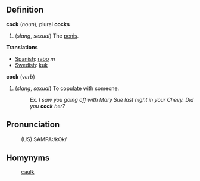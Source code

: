 ==Definition==

'''cock''' (''noun''), plural '''cocks'''
# (''slang'', ''sexual'') The [[penis]].

'''Translations'''
*[[Spanish]]: [[rabo]] ''m''
*[[Swedish]]: [[kuk]]



'''cock''' (''verb'')
# (''slang'', ''sexual'') To [[copulate]] with someone.
#:Ex. ''I saw you going off with Mary Sue last night in your Chevy.  Did you '''cock''' her?''

==Pronunciation==
:(US) SAMPA:/kOk/

==Homynyms==
:[[caulk]]